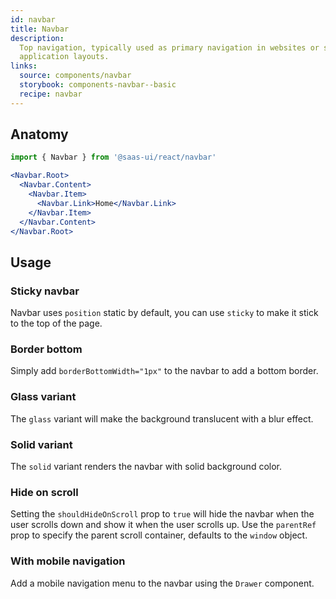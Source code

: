 ```yaml
---
id: navbar
title: Navbar
description:
  Top navigation, typically used as primary navigation in websites or stacked
  application layouts.
links:
  source: components/navbar
  storybook: components-navbar--basic
  recipe: navbar
---
```


<ExampleTabs
  name="navbar-basic"
  maxHeight="400px"
  overflow="auto"
  padding="0"
/>

## Anatomy

```jsx
import { Navbar } from '@saas-ui/react/navbar'
```

```jsx
<Navbar.Root>
  <Navbar.Content>
    <Navbar.Item>
      <Navbar.Link>Home</Navbar.Link>
    </Navbar.Item>
  </Navbar.Content>
</Navbar.Root>
```

## Usage

### Sticky navbar

Navbar uses `position` static by default, you can use `sticky` to make it stick
to the top of the page.

<ExampleTabs
  name="navbar-sticky"
  maxHeight="400px"
  overflow="auto"
  padding="0"
/>

### Border bottom

Simply add `borderBottomWidth="1px"` to the navbar to add a bottom border.

<ExampleTabs
  name="navbar-border-bottom"
  maxHeight="400px"
  overflow="auto"
  padding="0"
/>

### Glass variant

The `glass` variant will make the background translucent with a blur effect.

<ExampleTabs
  name="navbar-variant-glass"
  maxHeight="400px"
  overflow="auto"
  padding="0"
/>

### Solid variant

The `solid` variant renders the navbar with solid background color.

<ExampleTabs
  name="navbar-variant-solid"
  maxHeight="400px"
  overflow="auto"
  padding="0"
/>

### Hide on scroll

Setting the `shouldHideOnScroll` prop to `true` will hide the navbar when the
user scrolls down and show it when the user scrolls up. Use the `parentRef` prop
to specify the parent scroll container, defaults to the `window` object.

<ExampleTabs
  name="navbar-hide-on-scroll"
  maxHeight="400px"
  overflow="auto"
  padding="0"
/>

### With mobile navigation

Add a mobile navigation menu to the navbar using the `Drawer` component.

<ExampleTabs
  name="navbar-mobile-nav"
  maxHeight="400px"
  overflow="auto"
  padding="0"
/>
